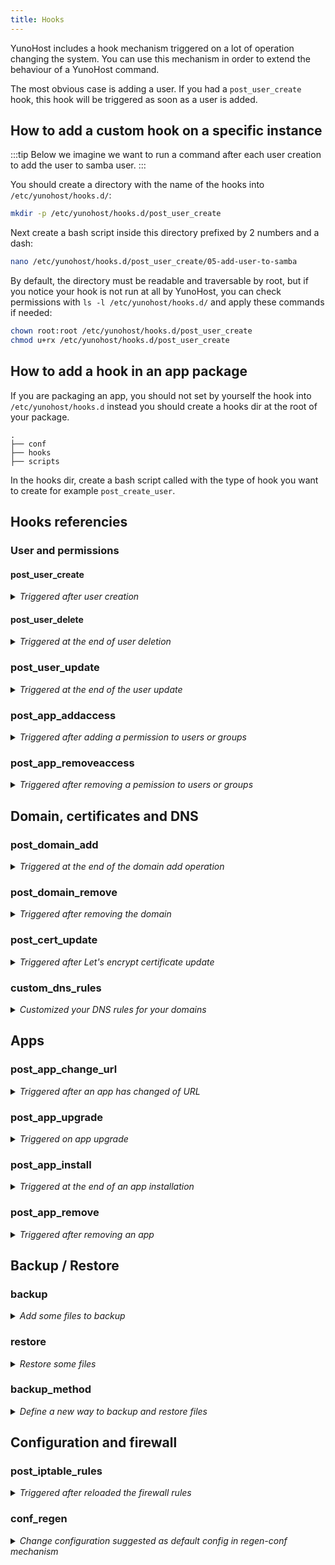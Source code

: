```yaml
---
title: Hooks
---
```


YunoHost includes a hook mechanism triggered on a lot of operation changing the system. You can use this mechanism in order to extend the behaviour of a YunoHost command.

The most obvious case is adding a user. If you had a `post_user_create` hook, this hook will be triggered as soon as a user is added.

## How to add a custom hook on a specific instance

:::tip
Below we imagine we want to run a command after each user creation to add the user to samba user.
:::

You should create a directory with the name of the hooks into `/etc/yunohost/hooks.d/`:

```bash
mkdir -p /etc/yunohost/hooks.d/post_user_create
```

Next create a bash script inside this directory prefixed by 2 numbers and a dash:

```bash
nano /etc/yunohost/hooks.d/post_user_create/05-add-user-to-samba
```

By default, the directory must be readable and traversable by root, but if you notice your hook is not run at all by YunoHost, you can check permissions with `ls -l /etc/yunohost/hooks.d/` and apply these commands if needed:

```bash
chown root:root /etc/yunohost/hooks.d/post_user_create
chmod u+rx /etc/yunohost/hooks.d/post_user_create
```

## How to add a hook in an app package

If you are packaging an app, you should not set by yourself the hook into `/etc/yunohost/hooks.d` instead you should create a hooks dir at the root of your package.

```text
.
├── conf
├── hooks
├── scripts
```

In the hooks dir, create a bash script called with the type of hook you want to create for example `post_create_user`.

## Hooks referencies

### User and permissions

#### post_user_create

<details>
<summary><i>Triggered after user creation</i></summary>

This hook is run at the end of the command `yunohost user create` or equivalent action in webadmin.

##### Environment variables

- YNH_USER_USERNAME: The username of the created user
- YNH_USER_MAIL: The mail of the created user
- YNH_USER_PASSWORD: The **clear** password of the created user
- YNH_USER_FIRSTNAME: The firstname of the created user ([should be removed in future](https://github.com/YunoHost/issues/issues/296))
- YNH_USER_LASTNAME: The lastname of the created user ([should be removed in future](https://github.com/YunoHost/issues/issues/296))

##### Positionnal arguments (deprecated)

- $1: The username of the created user
- $2: The mail of the created user

##### No waited return

##### Examples

###### Send automatically a mail to new user

```bash
#!/bin/bash
domain=$(cat /etc/hostname)

message="Hello $YNH_USER_FIRSTNAME,
Welcome on $domain ! 
Feel free to <a href='https://$domain/yunohost/sso/edit.html'>change your password</a>.
Let me know if you have a problem,
The admin of $domain
"

echo $message | mail -s "Welcome on $domain !" $YNH_USER_MAIL
```

</details>

#### post_user_delete

<details>
<summary><i>Triggered at the end of user deletion</i></summary>

This hook is run at the end of the command `yunohost user delete` or equivalent action in webadmin.

##### No environment variables

##### Positionnal arguments

- $1: The username of the user deleted
- $2: True if --purge option is used

##### No waited return

##### Examples

######

```bash
#!/bin/bash
```

</details>

### post_user_update

<details>
<summary><i>Triggered at the end of the user update</i></summary>

This hook is run at the end of the command `yunohost user update` or equivalent action in webadmin.

#### Environment variables

:::warning
Only arguments given to the cli/api are given as environment variable.
:::

- YNH_USER_USERNAME: The username of the updated user
- YNH_USER_FIRSTNAME: The firstname of the updated user ([should be removed in future](https://github.com/YunoHost/issues/issues/296))
- YNH_USER_LASTNAME: The lastname of the updated user ([should be removed in future](https://github.com/YunoHost/issues/issues/296))
- YNH_USER_PASSWORD: The new password of the updated user
- YNH_USER_MAILS: The mail and mail aliases of the updated user seperated by comma
- YNH_USER_MAILFORWARDS: The list of forward mails of the updated user separated by comma
- YNH_USER_MAILQUOTA: The quota of the updated user (could be 0 or a number following by one of this unit: b, k, M, G or T)

#### No positionnal arguments

#### No waited return

#### Examples

##### Send a mail on password changing

```bash
#!/bin/bash
"
domain=$(cat /etc/hostname)

message="Hello,
Your password has been successfully changed on $domain.
If you have not asked for changing your password, you probably should contact the admin of $domain.
"

echo $message | mail -s "Your password has been changed on $domain !" $YNH_USER_USERNAME
```

</details>

### post_app_addaccess

<details>
<summary><i>Triggered after adding a permission to users or groups </i></summary>

This hook is run at the end of the command `yunohost user permission add` or equivalent action in webadmin.

#### No environment variables

#### Positionnal arguments (deprecated)

- $1: The app name
- $2: The list of users added separated by comma
- $3: The name of the sub permission (`main`, `admin`, etc.)
- $4: The list of groups added separated by comma

#### No waited return

#### Examples

</details>

### post_app_removeaccess

<details>
<summary><i>Triggered after removing a pemission to users or groups</i></summary>

This hook is run at the end of the command `yunohost user permission remove` or equivalent action in webadmin.

#### No environment variables

#### Positionnal arguments (deprecated)

- $1: The app name
- $2: The list of users removed from the permission separated by comma
- $3: The name of the sub permission (`main`, `admin`, etc.)
- $4: The list of groups removed from the permission separated by comma

#### No waited return

#### Examples

</details>

## Domain, certificates and DNS

### post_domain_add

<details>
<summary><i>Triggered at the end of the domain add operation</i></summary>

This hook is run at the end of the command `yunohost domain add` or equivalent action in webadmin.

#### No environment variable

#### Positionnal arguments (deprecated)

- $1: The domain added

#### No waited return

#### Examples

#####

```bash

```

</details>

### post_domain_remove

<details>
<summary><i>Triggered after removing the domain</i></summary>

This hook is run at the end of the command `yunohost domain remove` or equivalent action in webadmin.

#### No environment variable

#### Positionnal arguments (deprecated)

- $1: The domain removed

#### No waited return

#### Examples

</details>

### post_cert_update

<details>
<summary><i>Triggered after Let's encrypt certificate update</i></summary>

This hook is run at the end of the command `yunohost domain cert update` or equivalent action in webadmin.

#### No environment variable

#### Positionnal arguments

- $1: The domain for which we have updated the certificate

#### No waited return

#### Examples

##### Restart a service after cert renewal

```bash
#!/bin/bash
systemctl restart gemserv
```

</details>

### custom_dns_rules

<details>
<summary><i>Customized your DNS rules for your domains</i></summary>

This hook is run at the end of the command `yunohost domain dns suggest` or equivalent action in webadmin.

Thanks to This hook you can customize

#### No environment variable

#### Positionnal arguments

- $1: The base domain for which we want to build a DNS suggestion

#### Waited return

The script should return a JSON array with dictionnary in this format:

```json
[
    {
        'type': 'SRV',
        'name': 'stuff.foo.bar',
        'value': 'yoloswag',
        'ttl': 3600
    }
]
```

#### Examples

##### Validate Let's Encrypt DNS challenge with a YunoHost DynDNS domain

```bash
#!/bin/bash
if [[ "$1" == "XXXX.nohost.me" ]] ; then
    echo "[
        {
            'type': 'TXT',
            'name': '_acme-challenge',
            'value': 'LETSENCRYPT_VALUE',
            'ttl': 3600
        }
    ]"
fi

```

</details>

## Apps

### post_app_change_url

<details>
<summary><i>Triggered after an app has changed of URL</i></summary>

This hook is run at the end of the command `yunohost app change-url` or equivalent action in webadmin.

#### Environment variables

- YNH_APP_OLD_DOMAIN: The old domain of the app
- YNH_APP_OLD_PATH: The old path of the app
- YNH_APP_NEW_DOMAIN: The new domain of the app
- YNH_APP_NEW_PATH: The new path of the app

#### No positionnal arguments

#### No waited return

#### Examples

</details>

### post_app_upgrade

<details>
<summary><i>Triggered on app upgrade</i></summary>

This hook is run at the end of the command `yunohost app upgrade` or equivalent action in webadmin.

#### Environment variables

- YNH_APP_ID: The app id (for example nextcloud)
- YNH_APP_INSTANCE_NAME: The app instance name (for example nextcloud__2)
- YNH_APP_INSTANCE_NUMBER: The app instance number (for example 2)
- YNH_APP_MANIFEST_VERSION: The app manifest version (for example 1 or ?)
- YNH_ARCH: The arch as returned by `dpkg --print-architecture`
- YNH_APP_UPGRADE_TYPE: The type of upgrade (UPGRADE_PACKAGE, UPGRADE_APP, UPGRADE_FULL)
- YNH_APP_MANIFEST_VERSION: The version number
- YNH_APP_CURRENT_VERSION: The version number of the app (in the YunoHost format)
- NO_BACKUP_UPGRADE: 1 if we don't want to backup else 0

#### No positionnal arguments

#### No waited return

#### Examples

##### Change a settings in an app config file (unmanaged by config panel)

```bash
#!/bin/bash

source /usr/share/yunohost/helpers
app=$YNH_APP_INSTANCE_NAME

if [[ "$app" == "etherpad_mypads" ]]; then
  ynh_write_var_in_file --file=/var/www/etherpad_mypads/settings.json --key=max --value=100 --after=importExportRateLimiting
  systemctl restart etherpad_mypads
fi

```

</details>

### post_app_install

<details>
<summary><i>Triggered at the end of an app installation</i></summary>

This hook is run at the end of the command `yunohost app install` or equivalent action in webadmin.

#### Environment variables

- YNH_APP_ID: The app id (for example nextcloud)
- YNH_APP_INSTANCE_NAME: The app instance name (for example nextcloud__2)
- YNH_APP_INSTANCE_NUMBER: The app instance number (for example 2)
- YNH_APP_MANIFEST_VERSION: The app manifest version (for example 1 or ?)
- YNH_ARCH: The arch as returned by `dpkg --print-architecture`
- YNH_APP_ARG_XXXXXXX: The argument of the manifest

#### No positionnal arguments

#### No waited return

#### Examples

</details>

### post_app_remove

<details>
<summary><i>Triggered after removing an app</i></summary>

This hook is run at the end of the command `yunohost app remove` or equivalent action in webadmin.

#### Environment variables

- YNH_APP_ID: The app id (for example nextcloud)
- YNH_APP_INSTANCE_NAME: The app instance name (for example nextcloud__2)
- YNH_APP_INSTANCE_NUMBER: The app instance number (for example 2)
- YNH_APP_MANIFEST_VERSION: The app manifest version (for example 1 or ?)
- YNH_ARCH: The arch as returned by `dpkg --print-architecture`
- YNH_APP_PURGE: 1 if the --purge option has been activated

#### No positionnal arguments

#### No waited return

#### Examples

</details>

## Backup / Restore

### backup

<details>
<summary><i>Add some files to backup</i></summary>

This hook is run at the end of the command `yunohost backup create` or equivalent action in webadmin.

#### Environment variables

- YNH_BACKUP_DIR: The work dir in which we can store temporary data to backup like database dump
- YNH_BACKUP_CSV: The CSV in which we add the things to backup. Don't use this directly and use ynh_backup helper instead.
- YNH_APP_BACKUP_DIR: To document

#### Positionnal arguments

- $1: The work dir in which we can store temporary data to backup like database dump

#### No waited return

#### Examples

##### Backup some files in more (for example your custom hooks)

```bash
#!/bin/bash

# Source YNH helpers
source /usr/share/yunohost/helpers

ynh_backup_dest (){
    YNH_CWD="${YNH_BACKUP_DIR%/}/$1"
    mkdir -p $YNH_CWD
    cd "$YNH_CWD"
}

# Exit hook on subcommand error or unset variable
ynh_abort_if_errors

# MISC
ynh_backup_dest "conf/custom/misc"
ynh_backup "/etc/sysctl.d/noipv6.conf"
ynh_backup "/usr/local/bin/"

ynh_backup "/etc/yunohost/hooks.d/backup/99-conf_custom"
ynh_backup "/etc/yunohost/hooks.d/restore/99-conf_custom"

```

</details>

### restore

<details>
<summary><i>Restore some files</i></summary>

This hook is run at the end of the command `yunohost backup restore` or equivalent action in webadmin.

#### Environment variables

- YNH_BACKUP_DIR: The work dir in which we can store temporary data to backup like database dump
- YNH_BACKUP_CSV: The CSV in which we add the things to backup. Don't use this directly and use ynh_backup helper instead.

#### Positionnal arguments

- $1: The work dir in which we can store temporary data to backup like database dump

#### No waited return

#### Examples

##### restore custom files

```bash
#!/bin/bash

# Source YNH helpers
source /usr/share/yunohost/helpers

ynh_restore_dest (){
    YNH_CWD="${YNH_BACKUP_DIR%/}/$1"
    cd "$YNH_CWD"
}

# Exit hook on subcommand error or unset variable
ynh_abort_if_errors

# MISC
ynh_restore_dest "conf/custom/misc"
ynh_restore_file "/etc/sysctl.d/noipv6.conf"
ynh_restore_file "/usr/local/bin/"

ynh_restore_file "/etc/yunohost/hooks.d/backup/99-conf_custom"
ynh_restore_file "/etc/yunohost/hooks.d/restore/99-conf_custom"


```

</details>

### backup_method

<details>
<summary><i>Define a new way to backup and restore files</i></summary>

This hook is run during the command `yunohost backup create` or equivalent action in webadmin.

This hook is called several times with different action keywords.

#### No environment variables

#### Positionnal arguments

- $1: The action ("need_mount", "backup", "mount")
- $2: The work dir
- $3: The name of the backup
- $4: The repository in which the backup should be done
- $5: An estimation size of the files to backup
- $6: A description of the archive

#### No waited return

#### Examples

##### A very simple backup on rotationnal disks

```bash
#!/bin/bash
set -euo pipefail

work_dir="$2"
name="$3"
repo="$4"
size="$5"
description="$6"

case "$1" in
  need_mount)
    # Set false if your method can itself put files in good place in your archive
    true
    ;;
  backup)
    mount /dev/sda1 /mnt/hdd
    if [[ "$(df /mnt/hdd | tail -n1 | cut -d" " -f1)" != "/dev/sda1" ]]
    then
        exit 1
    fi
    pushd "$work_dir"
    current_date=$(date +"%Y-%m-%d_%H:%M")
    cp -a "${work_dir}" "/mnt/hdd/${current_date}_$name"
    popd
    umount /mnt/hdd
    ;;
  *)
    echo "hook called with unknown argument \`$1'" >&2
    exit 1
    ;;
esac

exit 0

```

</details>

## Configuration and firewall

### post_iptable_rules

<details>
<summary><i>Triggered after reloaded the firewall rules</i></summary>

This hook is run at the end of the command `yunohost firewall reload` or equivalent action in webadmin.

#### No environment variables

#### Positionnal arguments

- $1: True if upnp has succeeded
- $2: True if ipv6 is available

#### No waited return

#### Examples

##### Forbid completely the outgoing 25 port except for postfix user

```bash
#!/bin/bash
iptables -A OUTPUT -p tcp --dport 25 -m owner --uid-owner postfix -j ACCEPT
iptables -A OUTPUT -p tcp --dport 25 -m tcp -j REJECT --reject-with icmp-port-unreachable
```

</details>

### conf_regen

<details>
<summary><i>Change configuration suggested as default config in regen-conf mechanism</i></summary>

This hook is run during the command `yunohost tools regen-conf` or equivalent action in webadmin.

This hook is called several times with different actions keywords (pre and post operations).

In order to be taken into account, the conf_regen hooks must:
1. be present in the folder `/etc/yunohost/hooks.d/conf_regen`
2. follow the naming convention `dd-sss_xxx`.
`dd` are 2 digits and should be higher than the ones from the default hook (present in `/usr/share/yunohost/hooks/conf_regen`).
`sss` is a string that defines the kind of hook (eg. `ssh` or `postfix`).
`xxx` is a free field to help remind what is inside that hook.

#### Environment variables

- YNH_DOMAINS: The list of domains managed by YunoHost separated by comma
- YNH_MAIN_DOMAINS: The list of main domains separated by comma

#### Positionnal arguments

- $1: The pre or post action
- $2: Empty string due to legacy
- $3: Empty string due to legacy
- $4: In post mode the list of file which should be modified. In pre mode the dir in which we store pending configuration

#### No waited return

#### Examples

##### Fix the warning about postfix compatibility mode in postfix logs

```bash
#!/bin/bash

action=$1
pending_dir=$4
postfix_conf=$pending_dir/../postfix/etc/postfix/main.cf

[[ "$action" == "pre" ]] || exit 0
[[ -e $postfix_conf ]] || exit 0
echo '
compatibility_level = 2' >> $postfix_conf
```

</details>
